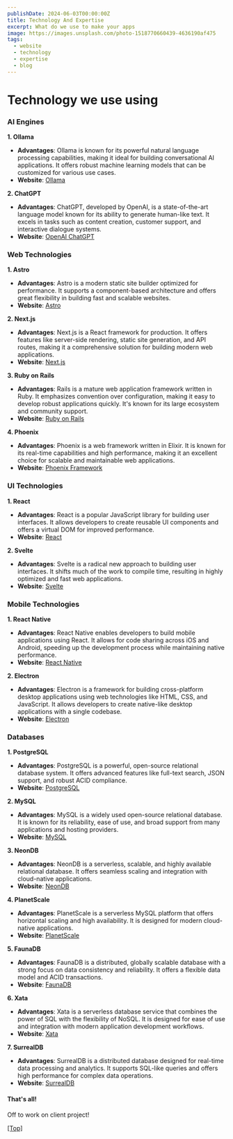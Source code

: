 ```yaml
---
publishDate: 2024-06-03T00:00:00Z
title: Technology And Expertise
excerpt: What do we use to make your apps
image: https://images.unsplash.com/photo-1518770660439-4636190af475
tags:
  - website
  - technology
  - expertise
  - blog
---
```


# Technology we use using

### AI Engines

**1. Ollama**
- **Advantages**: Ollama is known for its powerful natural language processing capabilities, making it ideal for building conversational AI applications. It offers robust machine learning models that can be customized for various use cases.
- **Website**: [Ollama](https://ollama.ai/)

**2. ChatGPT**
- **Advantages**: ChatGPT, developed by OpenAI, is a state-of-the-art language model known for its ability to generate human-like text. It excels in tasks such as content creation, customer support, and interactive dialogue systems.
- **Website**: [OpenAI ChatGPT](https://openai.com/chatgpt)

### Web Technologies

**1. Astro**
- **Advantages**: Astro is a modern static site builder optimized for performance. It supports a component-based architecture and offers great flexibility in building fast and scalable websites.
- **Website**: [Astro](https://astro.build/)

**2. Next.js**
- **Advantages**: Next.js is a React framework for production. It offers features like server-side rendering, static site generation, and API routes, making it a comprehensive solution for building modern web applications.
- **Website**: [Next.js](https://nextjs.org/)

**3. Ruby on Rails**
- **Advantages**: Rails is a mature web application framework written in Ruby. It emphasizes convention over configuration, making it easy to develop robust applications quickly. It's known for its large ecosystem and community support.
- **Website**: [Ruby on Rails](https://rubyonrails.org/)

**4. Phoenix**
- **Advantages**: Phoenix is a web framework written in Elixir. It is known for its real-time capabilities and high performance, making it an excellent choice for scalable and maintainable web applications.
- **Website**: [Phoenix Framework](https://www.phoenixframework.org/)

### UI Technologies

**1. React**
- **Advantages**: React is a popular JavaScript library for building user interfaces. It allows developers to create reusable UI components and offers a virtual DOM for improved performance.
- **Website**: [React](https://reactjs.org/)

**2. Svelte**
- **Advantages**: Svelte is a radical new approach to building user interfaces. It shifts much of the work to compile time, resulting in highly optimized and fast web applications.
- **Website**: [Svelte](https://svelte.dev/)

### Mobile Technologies

**1. React Native**
- **Advantages**: React Native enables developers to build mobile applications using React. It allows for code sharing across iOS and Android, speeding up the development process while maintaining native performance.
- **Website**: [React Native](https://reactnative.dev/)

**2. Electron**
- **Advantages**: Electron is a framework for building cross-platform desktop applications using web technologies like HTML, CSS, and JavaScript. It allows developers to create native-like desktop applications with a single codebase.
- **Website**: [Electron](https://www.electronjs.org/)

### Databases

**1. PostgreSQL**
- **Advantages**: PostgreSQL is a powerful, open-source relational database system. It offers advanced features like full-text search, JSON support, and robust ACID compliance.
- **Website**: [PostgreSQL](https://www.postgresql.org/)

**2. MySQL**
- **Advantages**: MySQL is a widely used open-source relational database. It is known for its reliability, ease of use, and broad support from many applications and hosting providers.
- **Website**: [MySQL](https://www.mysql.com/)

**3. NeonDB**
- **Advantages**: NeonDB is a serverless, scalable, and highly available relational database. It offers seamless scaling and integration with cloud-native applications.
- **Website**: [NeonDB](https://neon.tech/)

**4. PlanetScale**
- **Advantages**: PlanetScale is a serverless MySQL platform that offers horizontal scaling and high availability. It is designed for modern cloud-native applications.
- **Website**: [PlanetScale](https://planetscale.com/)

**5. FaunaDB**
- **Advantages**: FaunaDB is a distributed, globally scalable database with a strong focus on data consistency and reliability. It offers a flexible data model and ACID transactions.
- **Website**: [FaunaDB](https://fauna.com/)

**6. Xata**
- **Advantages**: Xata is a serverless database service that combines the power of SQL with the flexibility of NoSQL. It is designed for ease of use and integration with modern application development workflows.
- **Website**: [Xata](https://xata.io/)

**7. SurrealDB**
- **Advantages**: SurrealDB is a distributed database designed for real-time data processing and analytics. It supports SQL-like queries and offers high performance for complex data operations.
- **Website**: [SurrealDB](https://surrealdb.com/)


#### That's all!

Off to work on client project!

[[Top]](#top)

